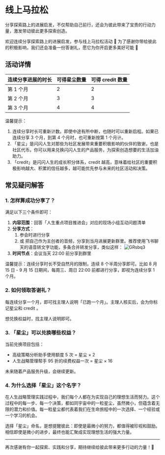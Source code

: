# 线上马拉松

分享探索路上的进展启发，不仅帮助自己前行，还会为彼此带来了宝贵的行动力量，激发带动彼此更多探索创造。

欢迎连续分享探索路上的进展启发，参与线上马拉松活动 🤗 为了感谢你带给彼此的积极影响，我们还会准备一份答谢礼，愿它为你开启更多美好可能 🎉


## 活动详情

| 连续分享进展的时长 | 可得星尘数量 | 可得 credit 数量|
|--------|--------|--------|  
| 第 1 个月 | 2      |  2      | 
| 第 2 个月 | 3      |  3      | 
| 第 3 个月 | 4      | 4      |

温馨提示：

1. 连续分享时长可重新计数。即使中途有所中断，也随时可以重新启程。如果已连续分享 3 个月，到第 4 个月时，也可重新按第 1 个月计。
2. 「星尘」是闪闪人生对那些为社区发展带来重要积极影响的伙伴的致谢，也是社区代币。你可以用来兑换闪闪人生的产品服务，为探索创造想要的生活加油助力。
3. 「credit」是闪闪人生的成长积分体系，credit 越高，意味着给社区的重要积极影响越大、积累的信任越多，越可能优先参与未来的社区活动和决策。

## 常见疑问解答

### 1. 怎样算成功分享了？

满足以下三个条件即可：

1. **内容范围**：回答「人生重点项目推进会」对应的现场小组互动问题清单
2. **分享方式**：
    1. 参会时进行分享
    2. 或 把自己作为主创者的音频，分享到当月进展更新群里。推荐使用飞书聊天的语音转文字功能，多条合并转发分享，类似这样：
    ![GRsbq3](https://cdn.sunnyhuang.net/share/GRsbq3.png/webp ':size=500')
3. **时间节点**：会议当天 22:00 前分享到群里

温馨提示：连续分享时长不受自然月的限制，连续 8 个半周分享即可。比如 8 月 15 日 - 9 月 15 日期间，每周三、周日 22:00 前都进行分享，即视为连续分享 1 个月。


### 2. 如何领取答谢礼？

每连续分享一个月，即可找主理人说明「已跑一个月」。主理人核实后，会为你标记星尘和 credit 。

想兑换权益时，找主理人说明即可。

### 3. 「星尘」可以兑换哪些权益？

当前兑换项目包括：
- 高级策略分析助手使用额度 5 次 = 星尘 × 2
- 人生战略管理帮手 95 折的续费权益一次  = 星尘 × 16  

未来随着产品服务升级，会继续更新。

### 4. 为什么选择「星尘」这个名字？

在人生战略管理实践过程中，我们每个人都在为实现自己的理想生活而努力。这个过程中的每一步、每一个决策，都如同宇宙中的一粒星尘，虽然微小，但蕴含着无限的潜力和价值。每一粒星尘都代表着我们在生命旅程中的一次选择、一个经验或一个学习的机会。

选择「星尘」命名，是想提醒彼此：即使是最微小的努力，都值得被珍视和鼓励。相信即使是微小的进步，最终也能汇聚成实现理想生活的强大力量。


---

再次感谢有你一起探索、实践和分享，期待继续给彼此带来更多行动的力量！🌟